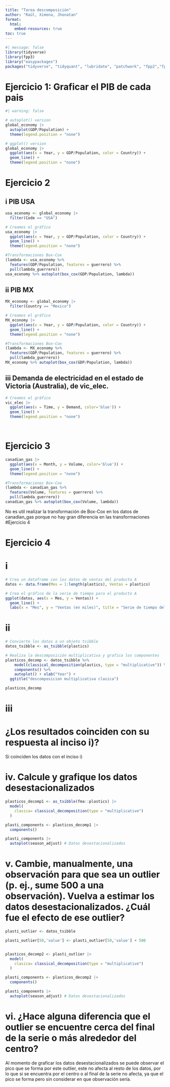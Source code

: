 ```yaml
---
title: "Tarea descomposición"
author: "Raúl, Ximena, Jhonatan"
format: 
  html:
    embed-resources: true
toc: true
---
```


```r
#| message: false
library(tidyverse)
library(fpp3)
library("easypackages")
packages("tidyverse", "tidyquant", "lubridate", "patchwork", "fpp2","fpp3","scales", "timetk")
```

# Ejercicio 1: Graficar el PIB de cada pais

```r
#| warning: false

# autoplot() version
global_economy |> 
  autoplot(GDP/Population) +
  theme(legend.position = "none")

# ggplot() version
global_economy |> 
  ggplot(aes(x = Year, y = GDP/Population, color = Country)) +
  geom_line() +
  theme(legend.position = "none")

```

# Ejercicio 2 
## i PIB USA

```r
usa_economy <- global_economy |>
  filter(Code == "USA")

# Creamos el gráfico
usa_economy |> 
  ggplot(aes(x = Year, y = GDP/Population, color = Country)) +
  geom_line() +
  theme(legend.position = "none")

#Transformaciones Box-Cox
(lambda <- usa_economy %>%
  features(GDP/Population, features = guerrero) %>%
  pull(lambda_guerrero))
usa_economy %>% autoplot(box_cox(GDP/Population, lambda))
```

## ii PIB MX

```r
MX_economy <- global_economy |>
  filter(Country == "Mexico")

# Creamos el gráfico
MX_economy |> 
  ggplot(aes(x = Year, y = GDP/Population, color = Country)) +
  geom_line() +
  theme(legend.position = "none")

#Transformaciones Box-Cox
(lambda <- MX_economy %>%
  features(GDP/Population, features = guerrero) %>%
  pull(lambda_guerrero))
MX_economy %>% autoplot(box_cox(GDP/Population, lambda))
```

## iii Demanda de electricidad en el estado de Victoria (Australia), de vic_elec.

```r
# Creamos el gráfico
vic_elec |> 
  ggplot(aes(x = Time, y = Demand, color='blue')) +
  geom_line() +
  theme(legend.position = "none")




```

# Ejercicio 3

```r
canadian_gas |> 
  ggplot(aes(x = Month, y = Volume, color='blue')) +
  geom_line() +
  theme(legend.position = "none")

#Transformaciones Box-Cox
(lambda <- canadian_gas %>%
  features(Volume, features = guerrero) %>%
  pull(lambda_guerrero))
canadian_gas %>% autoplot(box_cox(Volume, lambda))
```

No es util realizar la transformación de Box-Cox en los datos de canadian_gas porque no hay gran diferencia en las transformaciones #Ejercicio 4


# Ejercicio 4

# i

```r
# Crea un dataframe con los datos de ventas del producto A
datos <- data.frame(Mes = 1:length(plastics), Ventas = plastics)

# Crea el gráfico de la serie de tiempo para el producto A
ggplot(datos, aes(x = Mes, y = Ventas)) +
  geom_line() +
  labs(x = "Mes", y = "Ventas (en miles)", title = "Serie de tiempo del Producto A")
```

# ii

```r
# Convierte los datos a un objeto tsibble
datos_tsibble <- as_tsibble(plastics)

# Realiza la descomposición multiplicativa y grafica los componentes
plasticos_decomp <- datos_tsibble %>%
    model(classical_decomposition(plastics, type = "multiplicative")) %>%
    components() %>%
    autoplot() + xlab("Year") +
  ggtitle("descomposicion multiplicativa clasica")

plasticos_decomp
```

# iii
# ¿Los resultados coinciden con su respuesta al inciso i)?
Si coinciden los datos con el inciso i)

# iv. Calcule y grafique los datos desestacionalizados

```r
plasticos_decomp1 <- as_tsibble(fma::plastics) |> 
  model(
    clasica= classical_decomposition(type = "multiplicative")
  )

plasti_components <- plasticos_decomp1 |> 
  components() 

plasti_components |> 
  autoplot(season_adjust) # Datos desestacionalizados
```

# v. Cambie, manualmente, una observación para que sea un outlier (p. ej., sume 500 a una observación). Vuelva a estimar los datos desestacionalizados. ¿Cuál fue el efecto de ese outlier?

```r
plasti_outlier <- datos_tsibble 

plasti_outlier[50,'value'] <- plasti_outlier[50,'value'] + 500


plasticos_decomp2 <- plasti_outlier |> 
  model(
    clasica= classical_decomposition(type = "multiplicative")
  )

plasti_components <- plasticos_decomp2 |> 
  components() 

plasti_components |> 
  autoplot(season_adjust) # Datos desestacionalizados
```

# vi. ¿Hace alguna diferencia que el outlier se encuentre cerca del final de la serie o más alrededor del centro?

Al momento de graficar los datos desestacionalizados se puede observar el pico que se forma por este outlier, este no afecta al resto de los datos, por lo que si se encuentra por el centro o al final de la serie no afecta, ya que el pico se forma pero sin considerar en que observación sería.




